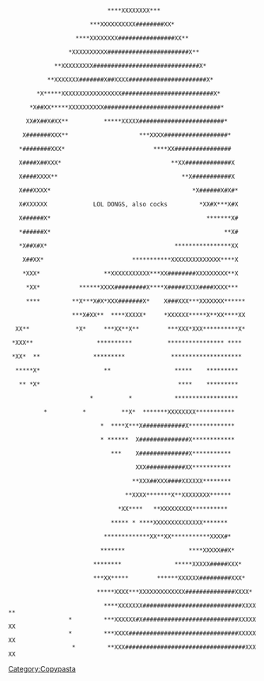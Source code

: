                              ****XXXXXXXX***                             
                        ***XXXXXXXXXX########XX*                         
                    ****XXXXXXXX################XX**                     
                  *XXXXXXXXXX#######################X**                  
              **XXXXXXXXX##############################X*                
            **XXXXXXX#######X##XXXX######################X*              
         *X*****XXXXXXXXXXXXXXXXX##########################X*            
       *X##XX*****XXXXXXXXXX#################################*           
      XX#X##X#XX**          *****XXXXX########################*          
     X#######XXX**                    ***XXXX##################*         
    *########XXX*                         ****XX################         
    X####X##XXX*                               **XX#############X        
    X####XXXX**                                   **X###########X        
    X###XXXX*                                        *X######X#X#*       
    X#XXXXXX             LOL DONGS, also cocks         *XX#X***X#X       
    X######X*                                            *******X#       
    *######X*                                                 **X#       
    *X##X#X*                                    ****************XX       
     X##XX*                         ***********XXXXXXXXXXXXXX****X       
     *XXX*                  **XXXXXXXXXXX***XX########XXXXXXXXX**X       
      *XX*           ******XXXX#########X****X#####XXXX####XXXX***       
      ****         **X***X#X*XXX#######X*    X###XXX***XXXXXXX******     
                   ***X#XX**  ****XXXXX*     *XXXXXX*****X**XX****XX     
   XX**             *X*     ***XX**X**        ***XXX*XXX**********X*     
  *XXX**                  **********          **************** ****      
  *XX*  **               *********             ********************      
   *****X*                  **                  *****    *********       
    ** *X*                                       ****    *********       
                        *          *            ******************       
           *          *          **X*  *******XXXXXXXX***********        
                           *  ****X***X############X*************        
                           * ******  X##############X************        
                              ***    X##############X***********         
                                     XXX###########XX***********         
                                    **XXX##XXX####XXXXXX********         
                                  **XXXX*******X**XXXXXXXX******          
                                *XX****   **XXXXXXXXX**********          
                              ***** * ****XXXXXXXXXXXXXX*******          
                            *************XX**XX***********XXXX#*         
                           *******                  ****XXXXX##X*        
                         ********               *****XXXXX#####XXX*      
                         ***XX*****        ******XXXXXX#########XXX*     
                          *****XXXX***XXXXXXXXXXXXX##############XXXX*   
                            ****XXXXXXX############################XXXX**
                  *         ***XXXXXX#X###########################XXXXXXX
                  *         ***XXXX###############################XXXXXXX
                   *         **XXX##################################XXXXX

[[Category:Copypasta]]
